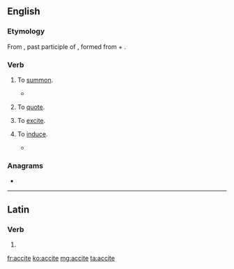 ==English==

===Etymology===
From {{etyl|la|en}} {{m|la|accitus}}, past participle of {{m|la|acciō||I call forth}}, formed from {{m|la|ad}} + {{m|la|cieō||summon, call}}.

===Verb===
{{en-verb|accit}}

# {{lb|en|transitive|obsolete}} To [[summon]].
#* {{quote-book|year=1875|author=Chapman|passage=Our heralds now '''accited''' all that were Endamaged by the Elians.}}
# {{lb|en|transitive|obsolete}} To [[quote]].
# {{lb|en|transitive|obsolete}} To [[excite]].
# {{lb|en|transitive|obsolete}} To [[induce]].
#* {{quote-book|year=1600|author=William Shakespeare|title=Henry IV Part 2|passage=And what '''accites''' your most worshipful thought to think so?}}

===Anagrams===
* {{l|en|acetic}}

----

==Latin==

===Verb===
{{la-verb-form|accīte}}

# {{inflection of|acciō||2|p|pres|actv|impr|lang=la}}

[[fr:accite]]
[[ko:accite]]
[[mg:accite]]
[[ta:accite]]